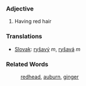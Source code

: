 ===Adjective===

# Having red hair

===Translations===

*[[Slovak]]: [[ryšavý]] ''m'', [[ryšavá]] ''m''

===Related Words===

:[[redhead]], [[auburn]], [[ginger]]